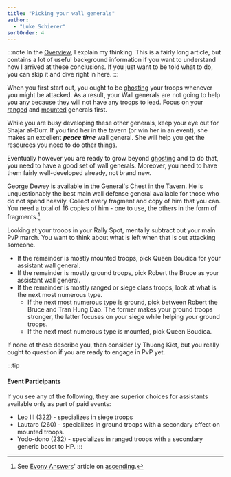 ```yaml
---
title: "Picking your wall generals"
author: 
  - "Luke Schierer"
sortOrder: 4
---
```


:::note
In the [Overview][], I explain my thinking.  This is a fairly long article, but
contains a lot of useful background information if you want to understand how I
arrived at these conclusions. If you just want to be told what to do, you can
skip it and dive right in here. 
:::

When you first start out, you ought to be [ghosting][] your troops whenever you
might be attacked.  As a result, your Wall generals are not going to help you
any because they will not have any troops to lead. Focus on your [ranged][] and
[mounted][] generals first.

While you are busy developing these other generals, keep your eye out for
Shajar al-Durr.  If you find her in the tavern (or win her in an event), she
makes an excellent _**peace time**_ wall general.  She will help you get the
resources you need to do other things.

Eventually however you are ready to grow beyond [ghosting][] and to do that,
you need to have a good set of wall generals.  Moreover, you need to have them
fairly well-developed already, not brand new.

George Dewey is available in the General's Chest in the Tavern.  He is
unquestionably the best main wall defense general available for those who do
not spend heavily.  Collect every fragment and copy of him that you can.  You
need a total of 16 copies of him - one to use, the others in the form of
fragments.[^230107-2]  

Looking at your troops in your Rally Spot, mentally subtract out your main PvP
march. You want to think about what is left when that is out attacking someone.

* If the remainder is mostly mounted troops, pick Queen Boudica for your
  assistant wall general.
* If the remainder is mostly ground troops, pick Robert the Bruce as your
  assistant wall general.
* If the remainder is mostly ranged or siege class troops, look at what is the
  next most numerous type.
  * If the next most numerous type is ground, pick between Robert the Bruce and
    Tran Hung Dao.  The former makes your ground troops stronger, the latter
    focuses on your siege while helping your ground troops.
  * If the next most numerous type is mounted, pick Queen Boudica.

If none of these describe you, then consider Ly Thuong Kiet, but you really
ought to question if you are ready to engage in PvP yet.

:::tip
#### Event Participants
If you see any of the following, they are superior choices for assistants available only as part of paid events:
* Leo III (322) - specializes in siege troops
* Lautaro (260) - specializes in ground troops with a secondary effect on mounted troops.
* Yodo-dono (232) - specializes in ranged troops with a secondary generic boost to HP.
:::

[^230107-2]: See [Evony Answers][]' article on [ascending][].

[Evony Answers]: <https://www.evonyanswers.com>

[ascending]: <https://www.evonyanswers.com/post/evony-ascending-enhancement-awakened-upgrades>

[ranged]: <../ranged/>

[Overview]: <../overview/>

[mounted]: <../mounted/>

[ghosting]: <https://www.evonytkrguide.com/guides/evony-tkr-guide-to-ghosting-troops>
